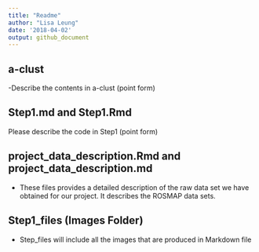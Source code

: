 ```yaml
---
title: "Readme"
author: "Lisa Leung"
date: '2018-04-02'
output: github_document
---
```


## a-clust

-Describe the contents in a-clust (point form)

## Step1.md and Step1.Rmd

Please describe the code in Step1 (point form)

## project_data_description.Rmd and project_data_description.md

- These files provides a detailed description of the raw data set we have obtained for our project. It describes the ROSMAP data sets.

## Step1_files (Images Folder)

- Step_files will include all the images that are produced in Markdown file
